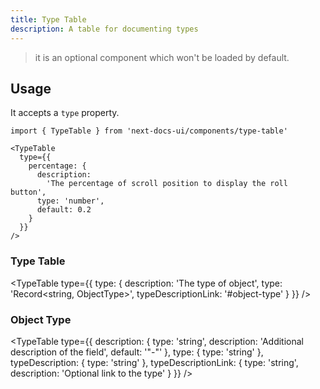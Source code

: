 ```yaml
---
title: Type Table
description: A table for documenting types
---
```



> it is an optional component which won't be loaded by default.

## Usage

It accepts a `type` property.

```mdx
import { TypeTable } from 'next-docs-ui/components/type-table'

<TypeTable
  type={{
    percentage: {
      description:
        'The percentage of scroll position to display the roll button',
      type: 'number',
      default: 0.2
    }
  }}
/>
```

<div className="from-primary bg-secondary mt-4 rounded-lg border px-4">
  <TypeTable
    type={{
      percentage: {
        description:
          'The percentage of scroll position to display the roll button',
        type: 'number',
        default: 0.2
      }
    }}
  />
</div>

### Type Table

<TypeTable
  type={{
    type: {
      description: 'The type of object',
      type: 'Record<string, ObjectType>',
      typeDescriptionLink: '#object-type'
    }
  }}
/>

### Object Type

<TypeTable
  type={{
    description: {
      type: 'string',
      description: 'Additional description of the field',
      default: '"-"'
    },
    type: {
      type: 'string'
    },
    typeDescription: {
      type: 'string'
    },
    typeDescriptionLink: {
      type: 'string',
      description: 'Optional link to the type'
    }
  }}
/>

